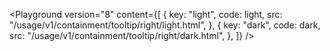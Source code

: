 

<Playground
	version="8"
	content={[
		{
			key: "light",
			code: light,
			src: "/usage/v1/containment/tooltip/right/light.html",
		},
        {
			key: "dark",
			code: dark,
			src: "/usage/v1/containment/tooltip/right/dark.html",
		},
	]}
/>
